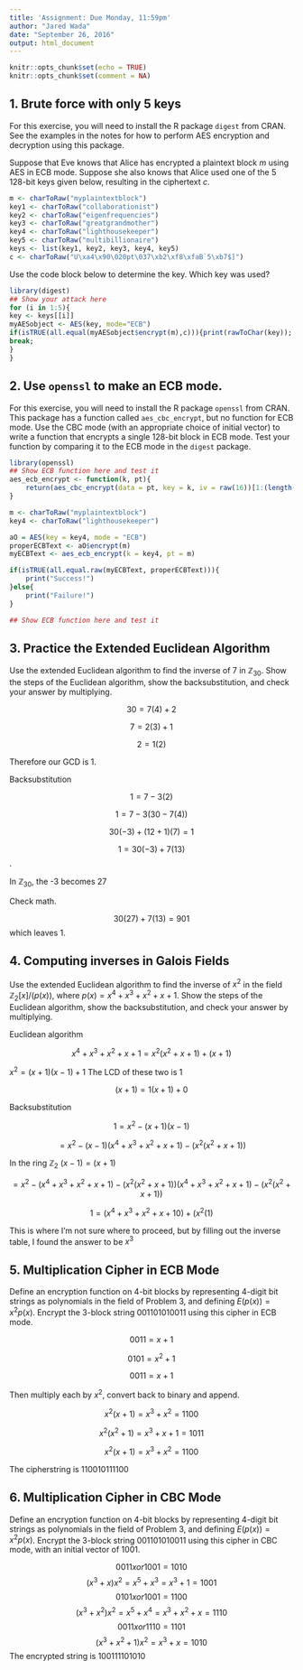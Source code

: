 ```yaml
---
title: 'Assignment: Due Monday, 11:59pm'
author: "Jared Wada"
date: "September 26, 2016"
output: html_document
---
```


```r
knitr::opts_chunk$set(echo = TRUE)
knitr::opts_chunk$set(comment = NA)
```

## 1. Brute force with only 5 keys

For this exercise, you will need to install the R package `digest` from CRAN. See the examples in the notes for how to perform AES encryption and decryption using this package.

Suppose that Eve knows that Alice has encrypted a plaintext block $m$ using AES in ECB mode. Suppose she also knows that Alice used one of the 5 128-bit keys given below, resulting in the ciphertext $c$.

```r
m <- charToRaw("myplaintextblock")
key1 <- charToRaw("collaborationist")
key2 <- charToRaw("eigenfrequencies")
key3 <- charToRaw("greatgrandmother")
key4 <- charToRaw("lighthousekeeper")
key5 <- charToRaw("multibillionaire")
keys <- list(key1, key2, key3, key4, key5)
c <- charToRaw("U\xa4\x90\020pt\037\xb2\xf8\xfaB`5\xb7$]")
```

Use the code block below to determine the key. Which key was used?

```r
library(digest)
## Show your attack here
for (i in 1:5){
key <- keys[[i]]
myAESobject <- AES(key, mode="ECB")
if(isTRUE(all.equal(myAESobject$encrypt(m),c))){print(rawToChar(key));
break;
}
}
```

## 2. Use `openssl` to make an ECB mode.

For this exercise, you will need to install the R package `openssl` from CRAN. This package has a function called `aes_cbc_encrypt`, but no function for ECB mode. Use the CBC mode (with an appropriate choice of initial vector) to write a function that encrypts a single 128-bit block in ECB mode. Test your function by comparing it to the ECB mode in the `digest` package.

```r

library(openssl)
## Show ECB function here and test it
aes_ecb_encrypt <- function(k, pt){
	return(aes_cbc_encrypt(data = pt, key = k, iv = raw(16))[1:(length(pt))])
}

m <- charToRaw("myplaintextblock")
key4 <- charToRaw("lighthousekeeper")

aO = AES(key = key4, mode = "ECB")
properECBText <- aO$encrypt(m)
myECBText <- aes_ecb_encrypt(k = key4, pt = m)

if(isTRUE(all.equal.raw(myECBText, properECBText))){
	print("Success!")
}else{
	print("Failure!")
}

## Show ECB function here and test it
```

## 3. Practice the Extended Euclidean Algorithm

Use the extended Euclidean algorithm to find the inverse of 7 in $\mathbb{Z}_{30}$. Show the steps of the Euclidean algorithm, show the backsubstitution, and check your answer by multiplying. 


$$30 = 7(4) + 2$$

$$7 = 2(3) + 1$$

$$2 = 1(2)$$

Therefore our GCD is 1.

Backsubstitution

$$1 = 7 - 3(2)$$

$$1 = 7 - 3(30 - 7(4))$$

$$30(-3) + (12 + 1)(7) = 1$$

$$1 = 30(-3) + 7(13)$$. 

In $\mathbb{Z}_{30}$, the -3 becomes 27

Check math. 

$$30(27) + 7(13) = 901$$ which leaves 1. 



## 4. Computing inverses in Galois Fields

Use the extended Euclidean algorithm to find the inverse of $x^2$ in the field $\mathbb{Z}_2[x]/(p(x))$, where $p(x) = x^4+x^3+x^2+x+1$. Show the steps of the Euclidean algorithm, show the backsubstitution, and check your answer by multiplying.

Euclidean algorithm

$${x^4+x^3+x^2+x+1} = x^2(x^2+x+1)+(x+1)$$

$x^2 = (x+1)(x-1) + 1$ The LCD of these two is 1

$$(x+1) = 1(x+1) + 0$$

Backsubstitution

$$1 = x^2 - (x+1)(x-1)$$

$$= x^2 - (x-1)(x^4+x^3+x^2+x+1) - (x^2(x^2+x+1))$$

In the ring $\mathbb{Z}_{2}$ $(x-1) = (x+1)$

$$= x^2 - {(x^4+x^3+x^2+x+1) - (x^2(x^2+x+1))}{(x^4+x^3+x^2+x+1) - (x^2(x^2+x+1))}$$

$$1 = ({x^4+x^3+x^2+x+1}{0}) + ({x^2}(1)$$

This is where I'm not sure where to proceed, but by filling out the inverse table, I found the answer to be $x^3$

## 5. Multiplication Cipher in ECB Mode

Define an encryption function on 4-bit blocks by representing 4-digit bit strings as polynomials in the field of Problem 3, and defining $E(p(x)) = x^2 p(x)$. Encrypt the 3-block string $001101010011$ using this cipher in ECB mode.

$$0011 = x+1$$ 

$$0101 = x^2+1$$

$$0011 = x+1$$

Then multiply each by $x^2$, convert back to binary and append.

$$x^2(x+1) =  x^3+x^2 = 1100$$

$$x^2(x^2+1) = x^3+x+1 = 1011$$

$$x^2(x+1) =  x^3+x^2 = 1100$$

The cipherstring is 110010111100

## 6. Multiplication Cipher in CBC Mode

Define an encryption function on 4-bit blocks by representing 4-digit bit strings as polynomials in the field of Problem 3, and defining $E(p(x)) = x^2 p(x)$. Encrypt the 3-block string $001101010011$ using this cipher in CBC mode, with an initial vector of $1001$. 


$$0011 xor 1001 = 1010$$ 
$$(x^3+x)x^2 = x^5+x^3 = x^3+1 = 1001$$
$$0101 xor 1001 = 1100$$
$$(x^3+x^2)x^2 = x^5+x^4 = x^3+x^2+x = 1110$$
$$0011 xor 1110 = 1101$$ 
$$(x^3+x^2+1)x^2 = x^3+x = 1010$$
The encrypted string is 100111101010
